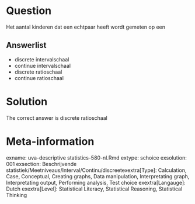 Question
========

Het aantal kinderen dat een echtpaar heeft wordt gemeten op een 

Answerlist
----------
* discrete intervalschaal
* continue intervalschaal
* discrete ratioschaal
* continue ratioschaal

Solution
========

The correct answer is  discrete ratioschaal 

Meta-information
================
exname: uva-descriptive statistics-580-nl.Rmd 
extype: schoice 
exsolution: 001 
exsection: Beschrijvende statistiek/Meetniveaus/Interval/Continu/discreetexextra[Type]: Calculation, Case, Conceptual, Creating graphs, Data manipulation, Interpretating graph, Interpretating output, Performing analysis, Test choice 
exextra[Langauge]: Dutch 
exextra[Level]: Statistical Literacy, Statistical Reasoning, Statistical Thinking 
